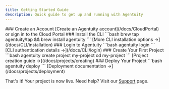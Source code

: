 ```yaml
---
title: Getting Started Guide
description: Quick guide to get up and running with Agentuity
---
```



<Steps>
<Step>
### Create an Account
[Create an Agentuity account](/docs/CloudPortal) or sign in to the Cloud Portal
</Step>

<Step>
### Install the CLI
```bash
brew tap agentuity/tap && brew install agentuity
```
[More CLI installation options →](/docs/CLI/installation)
</Step>

<Step>
### Login to Agentuity
```bash
agentuity login
```
[CLI authentication details →](/docs/CLI/login)
</Step>

<Step>
### Create Your First Project
```bash
agentuity create project my-project
cd my-project
```
[Project creation guide →](/docs/projects/creating)
</Step>

<Step>
### Deploy Your Project
```bash
agentuity deploy
```
[Deployment documentation →](/docs/projects/deployment)
</Step>
</Steps>

That's it! Your project is now live. Need help? Visit our [Support](/support) page. 